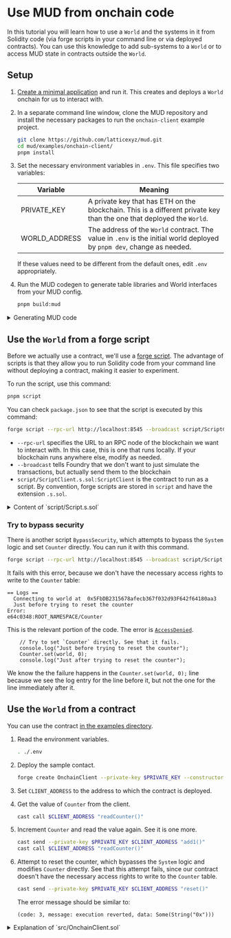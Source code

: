 # Use MUD from onchain code

In this tutorial you will learn how to use a `World` and the systems in it from Solidity code (via forge scripts in your command line or via deployed contracts).
You can use this knowledge to add sub-systems to a `World` or to access MUD state in contracts outside the `World`.

## Setup

1. [Create a minimal application](../minimal) and run it.
   This creates and deploys a `World` onchain for us to interact with.

1. In a separate command line window, clone the MUD repository and install the necessary packages to run the `onchain-client` example project.

   ```sh copy
   git clone https://github.com/latticexyz/mud.git
   cd mud/examples/onchain-client/
   pnpm install
   ```

1. Set the necessary environment variables in `.env`. This file specifies two variables:

   | Variable      | Meaning                                                                                                                 |
   | ------------- | ----------------------------------------------------------------------------------------------------------------------- |
   | PRIVATE_KEY   | A private key that has ETH on the blockchain. This is a different private key than the one that deployed the `World`.   |
   | WORLD_ADDRESS | The address of the `World` contract. The value in `.env` is the initial world deployed by `pnpm dev`, change as needed. |

   If these values need to be different from the default ones, edit `.env` appropriately.

1. Run the MUD codegen to generate table libraries and World interfaces from your MUD config.

   ```sh copy
   pnpm build:mud
   ```

<details>

<summary>Generating MUD code</summary>

The definitions for this `World` are contained in two files:

- [`mud.config.ts` which contains the data schema](/tutorials/walkthrough/minimal-onchain#mudconfigts).
- [`src/systems/IncrementSystem.sol`](https://mud.dev/tutorials/walkthrough/minimal-onchain#incrementsystemsol).
  This file is used to generate the Solidity code for `IIncrementSystem` and `IWorld`.
  It does not need the actual logic, that is already onchain, just the function definitions.

When we run `pnpm build:mud`, MUD generates the files in `src/codegen` that represent this `World` in Solidity.
You can read a description of the resulting data definitions [in the onchain walkthrough](/tutorials/walkthrough/minimal-onchain) (expand **The autogenerated files**).
The `World` definition in `src/codegen/world/IWorld.sol` simply tells other Solidity files about the functions that are included in the `World`, including `increment`.

</details>

## Use the `World` from a forge script

Before we actually use a contract, we'll use a [forge script](https://book.getfoundry.sh/reference/forge/forge-script).
The advantage of scripts is that they allow you to run Solidity code from your command line without deploying a contract, making it easier to experiment.

To run the script, use this command:

```sh copy
pnpm script
```

You can check `package.json` to see that the script is executed by this command:

```sh
forge script --rpc-url http://localhost:8545 --broadcast script/ScriptClient.s.sol:ScriptClient
```

- `--rpc-url` specifies the URL to an RPC node of the blockchain we want to interact with.
  In this case, this is one that runs locally.
  If your blockchain runs anywhere else, modify as needed.
- `--broadcast` tells Foundry that we don't want to just simulate the transactions, but actually send them to the blockchain
- `script/ScriptClient.s.sol:ScriptClient` is the contract to run as a script.
  By convention, forge scripts are stored in `script` and have the extension `.s.sol`.

<details>

<summary>Content of `script/Script.s.sol`</summary>

```solidity
// SPDX-License-Identifier: MIT
pragma solidity >=0.8.0;
```

This is standard Solidity boilerplate.

```solidity
import { Script } from "forge-std/Script.sol";
import { console } from "forge-std/console.sol";
```

These lines are the standard Foundry imports:

- `forge-std/Script.sol` is the script definitions.
- `forge-std/console.log` lets us emit console messages (you can see them in the output of the command above).

In a normal Foundry project, these files are in a `lib/forge-std` directory.
However, as this is a Node project that just happens to use Foundry, they are located under `node_modules/forge-std`.
Their location is specified in `remappings.txt`.

```solidity
import { Counter } from "codegen/Tables.sol";
import { IWorld } from "codegen/world/IWorld.sol";
```

These lines import from the generated MUD code the definitions we need:

- `Counter`, the counter with which we wish to interact.
- `IWorld`, an interface to the `World` with all the functions from the various systems.

```solidity
contract ScriptClient is Script {
  IWorld world;

  function run() external {
```

This is the function that runs the script.

```solidity
    // Load the private key from the `PRIVATE_KEY` environment variable (in .env)
    uint256 myPrivateKey = vm.envUint("PRIVATE_KEY");

    // Start broadcasting transactions from that account
    vm.startBroadcast(myPrivateKey);
```

Read the private key from the environment (which includes the content of the `.env` file) and use it to issue transactions.

```solidity
    // Connect to the world using `WORLD_ADDRESS` from .env
    console.log("Connecting to world at ", vm.envAddress("WORLD_ADDRESS"));
    world = IWorld(vm.envAddress("WORLD_ADDRESS"));
```

Connect to the `World` at `WORLD_ADDRESS`.

```solidity
    console.log("The counter values is now ", Counter.get(world));

    console.log("Incrementing the counter");
    world.increment();

    console.log("The counter values is now ", Counter.get(world));
```

This is the actual script.
Note that it has access to `Counter.get(world)` to read the data, but to modify it you have to go through a `System`.
Remember, _there are no secrets on the blockchain_ and therefore we can assume that anybody can read anything at any time after it is posted - so we might as well provide read access directly.

```solidity
    // Stop broadcasting transactions from the account
    vm.stopBroadcast();
  }
}
```

Finally, stop broadcasting transactions using the private key.

</details>

### Try to bypass security

There is another script `BypassSecurity`, which attempts to bypass the `System` logic and set `Counter` directly.
You can run it with this command.

```sh copy
forge script --rpc-url http://localhost:8545 --broadcast script/Script.s.sol:BypassSecurity
```

It fails with this error, because we don't have the necessary access rights to write to the `Counter` table:

```
== Logs ==
  Connecting to world at  0x5FbDB2315678afecb367f032d93F642f64180aa3
  Just before trying to reset the counter
Error:
e64c0348:ROOT_NAMESPACE/Counter
```

This is the relevant portion of the code.
The error is [`AccessDenied`](https://github.com/latticexyz/mud/blob/main/packages/world/src/interfaces/IWorldErrors.sol#L7).

```solidity
    // Try to set `Counter` directly. See that it fails.
    console.log("Just before trying to reset the counter");
    Counter.set(world, 0);
    console.log("Just after trying to reset the counter");
```

We know the the failure happens in the `Counter.set(world, 0);` line because we see the log entry for the line before it, but not the one for the line immediately after it.

## Use the `World` from a contract

You can use the contract [in the examples directory](https://github.com/latticexyz/mud/tree/main/examples/onchain-client).

1. Read the environment variables.

   ```sh copy
   . ./.env
   ```

1. Deploy the sample contact.

   ```sh copy
   forge create OnchainClient --private-key $PRIVATE_KEY --constructor-args $WORLD_ADDRESS
   ```

1. Set `CLIENT_ADDRESS` to the address to which the contract is deployed.

1. Get the value of `Counter` from the client.

   ```sh copy
   cast call $CLIENT_ADDRESS "readCounter()"
   ```

1. Increment `Counter` and read the value again.
   See it is one more.

   ```sh copy
   cast send --private-key $PRIVATE_KEY $CLIENT_ADDRESS "add1()"
   cast call $CLIENT_ADDRESS "readCounter()"
   ```

1. Attempt to reset the counter, which bypasses the `System` logic and modifies `Counter` directly.
   See that this attempt fails, since our contract doesn't have the necessary access rights to write to the `Counter` table.

   ```sh copy
   cast send --private-key $PRIVATE_KEY $CLIENT_ADDRESS "reset()"
   ```

   The error message should be similar to:

   ```
   (code: 3, message: execution reverted, data: Some(String("0x")))
   ```

<details>

<summary>Explanation of `src/OnchainClient.sol`</summary>

Let's go over the contract source code (`src/OnchainClient.sol`).

```solidity
// SPDX-License-Identifier: MIT
pragma solidity >=0.8.0;

import { Counter } from "codegen/Tables.sol";
import { IWorld } from "codegen/world/IWorld.sol";
```

We import `Counter` and `IWorld` from the code that was generated using `mud codegen`.

```solidity
contract OnchainClient {
  IWorld immutable world;

  constructor(address world_) {
    world = IWorld(world_);
  }
```

Define a variable to hold the address of the `World`.
The constructor receives the value for it.

```solidity
function readCounter() public view returns (uint32) {
  return Counter.get(world);
}
```

To get the value of the counter we use the `Counter` library we imported from `codegen/Tables.sol`.
There are two versions of `get` in that library.

[This version](https://github.com/latticexyz/mud/blob/230822-use-onchain/examples/onchain-client/src/codegen/tables/Counter.sol#L60-L66) reads from the `World` of which it is a part.
It is the version you use in a `System` deployed to that `World`.

[This version](https://github.com/latticexyz/mud/blob/230822-use-onchain/examples/onchain-client/src/codegen/tables/Counter.sol#L68-L74) gets a parameter which is the address of the `World`.
It is the version you use in code which is not part of the `World` with the relevant table.

```solidity
function add1() public {
  world.increment();
}
```

When a `System` is in the root namespace of a `World`, its functions are available from the `World` itself, so we can call the function on the `World` to execute the `System` logic.

```solidity
  function reset() public {
    Counter.set(world, 0);
  }
}
```

This function attempts to bypass the `System` logic and set the counter value directly.
As you have already seen, it fails because the contract doesn't have the necessary access rights to write to the `Counter` table.

</details>
